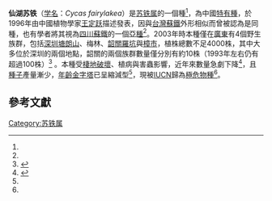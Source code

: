 {{Speciesbox 
| taxon =  Cycas fairylakea
| status = CR
| status_system = iucn3.1
| status_ref = <ref name=iucn>{{cite web|url=https://www.iucnredlist.org/species/178888/7635740|title=Cycas szechuanensis subsp. fairylakea|publisher=The IUCN Red List of Threatened Species 2010|author=Hill, K.D|accessdate=2021-01-28|archive-date=2021-02-06|archive-url=https://web.archive.org/web/20210206172717/https://www.iucnredlist.org/species/178888/7635740|dead-url=no}}</ref>
| authority =  D. Y. Wang
}}
'''仙湖苏铁'''（[[学名|学名]]：''Cycas fairylakea''）是[[苏铁属|苏铁属]]的一個種<ref name=iucn/>，為中國[[特有種|特有種]]，於1996年由中國植物學家[[王定跃|王定跃]]描述發表，因與[[台灣蘇鐵|台灣蘇鐵]]外形相似而曾被認為是同種，也有學者將其視為[[四川蘇鐵|四川蘇鐵]]的一個[[亞種|亞種]]<ref name=iucn/>。2003年時本種僅在[[廣東|廣東]]有4個野生族群，包括[[深圳|深圳]][[塘朗山|塘朗山]]、梅林、[[韶關|韶關]][[羅坑鎮_(韶關市)|羅坑]]與[[樟市鎮_(韶關市)|樟市]]，植株總數不足4000株，其中大多位於深圳的兩個地點，韶關的兩個族群數量僅分別有約10株（1993年左右仍有超過100株）<ref name="JianZhong2006b">{{cite journal|last1=Jian|first1=Shuguang|last2=Zhong|first2=Yang|last3=Liu|first3=Nian|last4=Gao|first4=Zezheng|last5=Wei|first5=Qiang|last6=Xie|first6=Zhenhua|last7=Ren|first7=Hai|title=Genetic Variation in the Endangered Endemic Species Cycas fairylakea (Cycadaceae) in China and Implications for Conservation|journal=Biodiversity and Conservation|volume=15|issue=5|year=2006|pages=1681–1694|issn=0960-3115|doi=10.1007/s10531-004-5017-x}}</ref>
。本種受[[棲地破壞|棲地破壞]]、植病與害蟲影響，近年來數量急劇下降<ref name="JianLiu2006">{{cite journal|last1=Jian|first1=Shuguang|last2=Liu|first2=Nian|last3=Gao|first3=Zezheng|last4=Wei|first4=Qiang|last5=Xie|first5=Zhenhua|last6=Wu|first6=Mei|last7=Ren|first7=Hai|title=Biological characteristics of wild Cycas fairylakea population in Guangdong Province, China|journal=Frontiers of Biology in China|volume=1|issue=4|year=2006|pages=430–433|issn=1673-3509|doi=10.1007/s11515-006-0058-z}}</ref>，且[[種子|種子]]產量漸少，[[人口金字塔|年齡金字塔]]已呈縮減型<ref name="JianZhong2006b"/>，現被[[IUCN|IUCN]]歸為[[極危物種|極危物種]]<ref name=iucn/>。

==參考文獻==
{{Reflist}}

{{Taxonbar|from=Q17138808}}
[[Category:苏铁属|Category:苏铁属]]